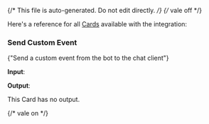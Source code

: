 {/* This file is auto-generated. Do not edit directly. */}
{/* vale off */}

Here's a reference for all [Cards](/learn/reference/cards/introduction) available with the integration:

### Send Custom Event

<span>{"Send a custom event from the bot to the chat client"}</span>

**Input**:

<Expandable title="input fields">
  <ResponseField
    name="conversationId"
    type="string"
    required
  >
    
  </ResponseField>
  <ResponseField
    name="payload"
    type="object"
    required
  >
    
  </ResponseField>
</Expandable>

**Output**:

This Card has no output.


{/* vale on */}
